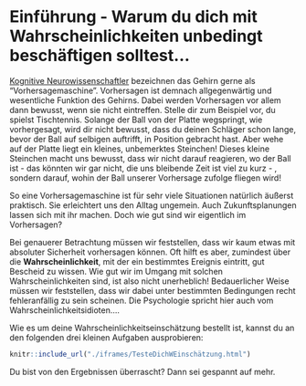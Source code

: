 # Einführung - Warum du dich mit Wahrscheinlichkeiten unbedingt beschäftigen solltest...

[Kognitive Neurowissenschaftler]("https://de.wikipedia.org/wiki/Kognitive_Neurowissenschaft") bezeichnen das Gehirn gerne als "Vorhersagemaschine". Vorhersagen ist demnach allgegenwärtig und wesentliche Funktion des Gehirns. Dabei werden Vorhersagen vor allem dann bewusst, wenn sie nicht eintreffen. Stelle dir zum Beispiel vor, du spielst Tischtennis. Solange der Ball von der Platte wegspringt, wie vorhergesagt, wird dir nicht bewusst, dass du deinen Schläger schon lange, bevor der Ball auf selbigen auftrifft, in Position gebracht hast. Aber wehe auf der Platte liegt ein kleines, unbemerktes Steinchen! Dieses kleine Steinchen macht uns bewusst, dass wir nicht darauf reagieren, wo der Ball ist - das könnten wir gar nicht, die uns bleibende Zeit ist viel zu kurz - , sondern darauf, wohin der Ball unserer Vorhersage zufolge fliegen wird!

So eine Vorhersagemaschine ist für sehr viele Situationen natürlich äußerst praktisch. Sie erleichtert uns den Alltag ungemein. Auch Zukunftsplanungen lassen sich mit ihr machen. Doch wie gut sind wir eigentlich im Vorhersagen?

Bei genauerer Betrachtung müssen wir feststellen, dass wir kaum etwas mit absoluter Sicherheit vorhersagen können. Oft hilft es aber, zumindest über die **Wahrscheinlichkeit**, mit der ein bestimmtes Ereignis eintritt, gut Bescheid zu wissen. Wie gut wir im Umgang mit solchen Wahrscheinlichkeiten sind, ist also nicht unerheblich! Bedauerlicher Weise müssen wir feststellen, dass wir dabei unter bestimmten Bedingungen recht fehleranfällig zu sein scheinen. Die Psychologie spricht hier auch vom Wahrscheinlichkeitsidioten....

Wie es um deine Wahrscheinlichkeitseinschätzung bestellt ist, kannst du an den folgenden drei kleinen Aufgaben ausprobieren:


```r
knitr::include_url("./iframes/TesteDichWEinschätzung.html")
```

<!-- ```{r, echo=FALSE} -->
<!-- knitr::include_url("https://github.com/gdischinger/Wahrscheinlichkeit_8D/blob/main/Extrabl%C3%A4tter/TesteDichWEinsch%C3%A4tzung/TesteDichWEinsch%C3%A4tzung.html") -->
<!-- ``` -->

Du bist von den Ergebnissen überrascht? Dann sei gespannt auf mehr.
